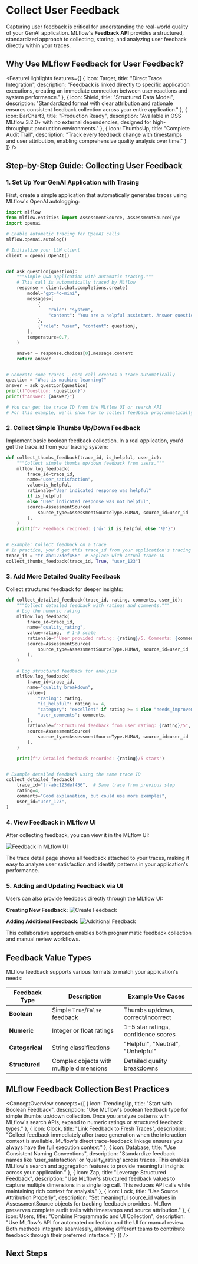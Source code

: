 
# Collect User Feedback

Capturing user feedback is critical for understanding the real-world quality of your GenAI application. MLflow's **Feedback API** provides a structured, standardized approach to collecting, storing, and analyzing user feedback directly within your traces.

## Why Use MLflow Feedback for User Feedback?

<FeatureHighlights features={[
  {
    icon: Target,
    title: "Direct Trace Integration",
    description: "Feedback is linked directly to specific application executions, creating an immediate connection between user reactions and system performance."
  },
  {
    icon: Shield,
    title: "Structured Data Model",
    description: "Standardized format with clear attribution and rationale ensures consistent feedback collection across your entire application."
  },
  {
    icon: BarChart3,
    title: "Production Ready",
    description: "Available in OSS MLflow 3.2.0+ with no external dependencies, designed for high-throughput production environments."
  },
  {
    icon: ThumbsUp,
    title: "Complete Audit Trail",
    description: "Track every feedback change with timestamps and user attribution, enabling comprehensive quality analysis over time."
  }
]} />

## Step-by-Step Guide: Collecting User Feedback

### 1. Set Up Your GenAI Application with Tracing

First, create a simple application that automatically generates traces using MLflow's OpenAI autologging:

```python
import mlflow
from mlflow.entities import AssessmentSource, AssessmentSourceType
import openai

# Enable automatic tracing for OpenAI calls
mlflow.openai.autolog()

# Initialize your LLM client
client = openai.OpenAI()


def ask_question(question):
    """Simple Q&A application with automatic tracing."""
    # This call is automatically traced by MLflow
    response = client.chat.completions.create(
        model="gpt-4o-mini",
        messages=[
            {
                "role": "system",
                "content": "You are a helpful assistant. Answer questions clearly and concisely.",
            },
            {"role": "user", "content": question},
        ],
        temperature=0.7,
    )

    answer = response.choices[0].message.content
    return answer


# Generate some traces - each call creates a trace automatically
question = "What is machine learning?"
answer = ask_question(question)
print(f"Question: {question}")
print(f"Answer: {answer}")

# You can get the trace ID from the MLflow UI or search API
# For this example, we'll show how to collect feedback programmatically
```

### 2. Collect Simple Thumbs Up/Down Feedback

Implement basic boolean feedback collection. In a real application, you'd get the trace_id from your tracing system:

```python
def collect_thumbs_feedback(trace_id, is_helpful, user_id):
    """Collect simple thumbs up/down feedback from users."""
    mlflow.log_feedback(
        trace_id=trace_id,
        name="user_satisfaction",
        value=is_helpful,
        rationale="User indicated response was helpful"
        if is_helpful
        else "User indicated response was not helpful",
        source=AssessmentSource(
            source_type=AssessmentSourceType.HUMAN, source_id=user_id
        ),
    )
    print(f"✓ Feedback recorded: {'👍' if is_helpful else '👎'}")


# Example: Collect feedback on a trace
# In practice, you'd get this trace_id from your application's tracing
trace_id = "tr-abc123def456"  # Replace with actual trace ID
collect_thumbs_feedback(trace_id, True, "user_123")
```

### 3. Add More Detailed Quality Feedback

Collect structured feedback for deeper insights:

```python
def collect_detailed_feedback(trace_id, rating, comments, user_id):
    """Collect detailed feedback with ratings and comments."""
    # Log the numeric rating
    mlflow.log_feedback(
        trace_id=trace_id,
        name="quality_rating",
        value=rating,  # 1-5 scale
        rationale=f"User provided rating: {rating}/5. Comments: {comments}",
        source=AssessmentSource(
            source_type=AssessmentSourceType.HUMAN, source_id=user_id
        ),
    )

    # Log structured feedback for analysis
    mlflow.log_feedback(
        trace_id=trace_id,
        name="quality_breakdown",
        value={
            "rating": rating,
            "is_helpful": rating >= 4,
            "category": "excellent" if rating >= 4 else "needs_improvement",
            "user_comments": comments,
        },
        rationale=f"Structured feedback from user rating: {rating}/5",
        source=AssessmentSource(
            source_type=AssessmentSourceType.HUMAN, source_id=user_id
        ),
    )

    print(f"✓ Detailed feedback recorded: {rating}/5 stars")


# Example detailed feedback using the same trace ID
collect_detailed_feedback(
    trace_id="tr-abc123def456",  # Same trace from previous step
    rating=4,
    comments="Good explanation, but could use more examples",
    user_id="user_123",
)
```

### 4. View Feedback in MLflow UI

After collecting feedback, you can view it in the MLflow UI:

![Feedback in MLflow UI](/images/assessments/assessments_trace_detail_ui.png)

The trace detail page shows all feedback attached to your traces, making it easy to analyze user satisfaction and identify patterns in your application's performance.

### 5. Adding and Updating Feedback via UI

Users can also provide feedback directly through the MLflow UI:

**Creating New Feedback:**
![Create Feedback](/images/assessments/add_feedback_ui.png)

**Adding Additional Feedback:**
![Additional Feedback](/images/assessments/additional_feedback_ui.png)

This collaborative approach enables both programmatic feedback collection and manual review workflows.

## Feedback Value Types

MLflow feedback supports various formats to match your application's needs:

| Feedback Type   | Description                              | Example Use Cases                   |
| --------------- | ---------------------------------------- | ----------------------------------- |
| **Boolean**     | Simple `True`/`False` feedback           | Thumbs up/down, correct/incorrect   |
| **Numeric**     | Integer or float ratings                 | 1-5 star ratings, confidence scores |
| **Categorical** | String classifications                   | "Helpful", "Neutral", "Unhelpful"   |
| **Structured**  | Complex objects with multiple dimensions | Detailed quality breakdowns         |

## MLflow Feedback Collection Best Practices

<ConceptOverview concepts={[
  {
    icon: TrendingUp,
    title: "Start with Boolean Feedback",
    description: "Use MLflow's boolean feedback type for simple thumbs up/down collection. Once you analyze patterns with MLflow's search APIs, expand to numeric ratings or structured feedback types."
  },
  {
    icon: Clock,
    title: "Link Feedback to Fresh Traces",
    description: "Collect feedback immediately after trace generation when the interaction context is available. MLflow's direct trace-feedback linkage ensures you always have the full execution context."
  },
  {
    icon: Database,
    title: "Use Consistent Naming Conventions",
    description: "Standardize feedback names like 'user_satisfaction' or 'quality_rating' across traces. This enables MLflow's search and aggregation features to provide meaningful insights across your application."
  },
  {
    icon: Zap,
    title: "Leverage Structured Feedback",
    description: "Use MLflow's structured feedback values to capture multiple dimensions in a single log call. This reduces API calls while maintaining rich context for analysis."
  },
  {
    icon: Lock,
    title: "Use Source Attribution Properly",
    description: "Set meaningful source_id values in AssessmentSource objects for tracking feedback providers. MLflow preserves complete audit trails with timestamps and source attribution."
  },
  {
    icon: Users,
    title: "Combine Programmatic and UI Collection",
    description: "Use MLflow's API for automated collection and the UI for manual review. Both methods integrate seamlessly, allowing different teams to contribute feedback through their preferred interface."
  }
]} />

## Next Steps

<TilesGrid>
  <TileCard
    icon={MessageSquare}
    iconSize={48}
    title="Feedback API Guide"
    description="Comprehensive guide to all feedback APIs with advanced patterns and examples"
    href="/genai/assessments/feedback"
    linkText="View API reference →"
    containerHeight={64}
  />
  <TileCard
    icon={Target}
    iconSize={48}
    title="Feedback Concepts"
    description="Deep dive into feedback architecture, schema, and best practices"
    href="/genai/tracing/concepts/feedback"
    linkText="Learn concepts →"
    containerHeight={64}
  />
  <TileCard
    icon={Search}
    iconSize={48}
    title="Search and Analyze Traces"
    description="Query traces with feedback data and analyze patterns for quality insights"
    href="/genai/tracing/search-traces"
    linkText="Start analyzing →"
    containerHeight={64}
  />
</TilesGrid>
